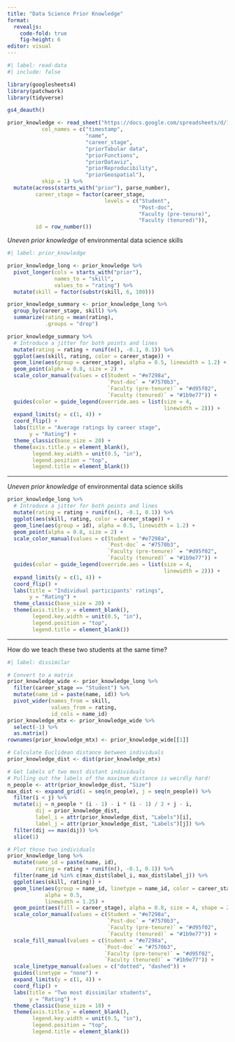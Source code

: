 ```yaml
---
title: "Data Science Prior Knowledge"
format:
  revealjs: 
    code-fold: true
    fig-height: 6
editor: visual
---
```


```r
#| label: read-data
#| include: false

library(googlesheets4)
library(patchwork)
library(tidyverse)

gs4_deauth()

prior_knowledge <- read_sheet("https://docs.google.com/spreadsheets/d/1cTGQmHEu6yxWKHobMX_mhx4xyL8TdpnE1hC7Kt_IJW8/edit?resourcekey#gid=1602360422",
           col_names = c("timestamp",
                         "name",
                         "career_stage",
                         "priorTabular data",
                         "priorFunctions",
                         "priorDataviz",
                         "priorReproducibility",
                         "priorGeospatial"),
           skip = 1) %>% 
  mutate(across(starts_with("prior"), parse_number),
         career_stage = factor(career_stage, 
                               levels = c("Student",
                                          "Post-doc",
                                          "Faculty (pre-tenure)",
                                          "Faculty (tenured)")),
         id = row_number())

```

*Uneven* *prior knowledge* of environmental data science skills

```r
#| label: prior_knowledge

prior_knowledge_long <- prior_knowledge %>% 
  pivot_longer(cols = starts_with("prior"),
               names_to = "skill",
               values_to = "rating") %>% 
  mutate(skill = factor(substr(skill, 6, 100)))

prior_knowledge_summary <- prior_knowledge_long %>% 
  group_by(career_stage, skill) %>% 
  summarize(rating = mean(rating),
            .groups = "drop")

prior_knowledge_summary %>% 
  # Introduce a jitter for both points and lines
  mutate(rating = rating + runif(n(), -0.1, 0.1)) %>% 
  ggplot(aes(skill, rating, color = career_stage)) +
  geom_line(aes(group = career_stage), alpha = 0.5, linewidth = 1.2) +
  geom_point(alpha = 0.8, size = 2) +
  scale_color_manual(values = c(Student = "#e7298a",
                                `Post-doc` = "#7570b3",
                                `Faculty (pre-tenure)` = "#d95f02",
                                `Faculty (tenured)` = "#1b9e77")) +
  guides(color = guide_legend(override.aes = list(size = 4, 
                                                  linewidth = 2))) +
  expand_limits(y = c(1, 4)) +
  coord_flip() +
  labs(title = "Average ratings by career stage", 
       y = "Rating") +
  theme_classic(base_size = 20) +
  theme(axis.title.y = element_blank(),
        legend.key.width = unit(0.5, "in"),
        legend.position = "top",
        legend.title = element_blank())
```

------------------------------------------------------------------------

*Uneven* *prior knowledge* of environmental data science skills

```r
prior_knowledge_long %>% 
  # Introduce a jitter for both points and lines
  mutate(rating = rating + runif(n(), -0.1, 0.1)) %>% 
  ggplot(aes(skill, rating, color = career_stage)) +
  geom_line(aes(group = id), alpha = 0.5, linewidth = 1.2) +
  geom_point(alpha = 0.8, size = 2) +
  scale_color_manual(values = c(Student = "#e7298a",
                                `Post-doc` = "#7570b3",
                                `Faculty (pre-tenure)` = "#d95f02",
                                `Faculty (tenured)` = "#1b9e77")) +
  guides(color = guide_legend(override.aes = list(size = 4, 
                                                  linewidth = 2))) +
  expand_limits(y = c(1, 4)) +
  coord_flip() +
  labs(title = "Individual participants' ratings",
       y = "Rating") +
  theme_classic(base_size = 20) +
  theme(axis.title.y = element_blank(),
        legend.key.width = unit(0.5, "in"),
        legend.position = "top",
        legend.title = element_blank())
```

------------------------------------------------------------------------

How do we teach these two students at the same time?

```r
#| label: dissimilar

# Convert to a matrix
prior_knowledge_wide <- prior_knowledge_long %>% 
  filter(career_stage == "Student") %>% 
  mutate(name_id = paste(name, id)) %>% 
  pivot_wider(names_from = skill, 
              values_from = rating, 
              id_cols = name_id)
prior_knowledge_mtx <- prior_knowledge_wide %>% 
  select(-1) %>% 
  as.matrix()
rownames(prior_knowledge_mtx) <- prior_knowledge_wide[[1]]

# Calculate Euclidean distance between individuals
prior_knowledge_dist <- dist(prior_knowledge_mtx)

# Get labels of two most distant individuals
# Pulling out the labels of the maximum distance is weirdly hard!
n_people <- attr(prior_knowledge_dist, "Size")
max_dist <- expand_grid(i = seq(n_people), j = seq(n_people)) %>% 
  filter(i < j) %>%
  mutate(ij = n_people * (i - 1) - i * (i - 1) / 2 + j - i, 
         dij = prior_knowledge_dist,
         label_i = attr(prior_knowledge_dist, "Labels")[i],
         label_j = attr(prior_knowledge_dist, "Labels")[j]) %>% 
  filter(dij == max(dij)) %>% 
  slice(1)

# Plot those two individuals
prior_knowledge_long %>% 
  mutate(name_id = paste(name, id),
         rating = rating + runif(n(), -0.1, 0.1)) %>% 
  filter(name_id %in% c(max_dist$label_i, max_dist$label_j)) %>% 
  ggplot(aes(skill, rating)) +
  geom_line(aes(group = name_id, linetype = name_id, color = career_stage), 
            alpha = 0.5, 
            linewidth = 1.25) +
  geom_point(aes(fill = career_stage), alpha = 0.8, size = 4, shape = 21) +
  scale_color_manual(values = c(Student = "#e7298a",
                                `Post-doc` = "#7570b3",
                                `Faculty (pre-tenure)` = "#d95f02",
                                `Faculty (tenured)` = "#1b9e77")) +
  scale_fill_manual(values = c(Student = "#e7298a",
                               `Post-doc` = "#7570b3",
                               `Faculty (pre-tenure)` = "#d95f02",
                               `Faculty (tenured)` = "#1b9e77")) +
  scale_linetype_manual(values = c("dotted", "dashed")) +
  guides(linetype = "none") +
  expand_limits(y = c(1, 4)) +
  coord_flip() +
  labs(title = "Two most dissimilar students",
       y = "Rating") +
  theme_classic(base_size = 18) +
  theme(axis.title.y = element_blank(),
        legend.key.width = unit(0.5, "in"),
        legend.position = "top",
        legend.title = element_blank())
```
